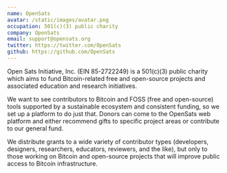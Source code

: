 ```yaml
---
name: OpenSats
avatar: /static/images/avatar.png
occupation: 501(c)(3) public charity
company: OpenSats
email: support@opensats.org
twitter: https://twitter.com/OpenSats
github: https://github.com/OpenSats
---
```


Open Sats Initiative, Inc. (EIN 85-2722249) is a 501(c)(3) public charity which
aims to fund Bitcoin-related free and open-source projects and associated
education and research initiatives.

We want to see contributors to Bitcoin and FOSS (free and open-source) tools
supported by a sustainable ecosystem and consistent funding, so we set up a
platform to do just that. Donors can come to the OpenSats web platform and
either recommend gifts to specific project areas or contribute to our general
fund.

We distribute grants to a wide variety of contributor types (developers,
designers, researchers, educators, reviewers, and the like), but only to those
working on Bitcoin and open-source projects that will improve public access to
Bitcoin infrastructure.
